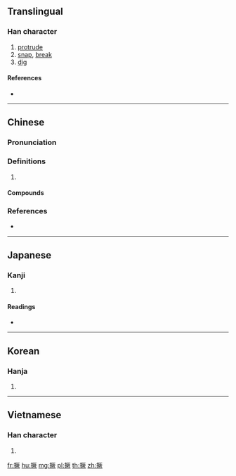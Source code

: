 {{also|掘}}
==Translingual==

===Han character===
{{Han char|rn=64|rad=手|as=12|sn=15|four=51082|canj=QMTO|ids=⿰扌厥}}

# [[protrude]]
# [[snap]], [[break]]
# [[dig]]

====References====
* {{Han ref|kx=0453.200|dkj=12676|dj=0803.030|hdz=31955.010|uh=6485|ud=25733|bh=E5B1|bd=58801}}

----

==Chinese==
{{zh-forms}}

===Pronunciation===
{{zh-pron
|m=juē
|c=gwat6,kyut3
|mc=y
|oc=y
|cat=
}}

===Definitions===
{{zh-hanzi}}

# {{rfdef|zh}}

====Compounds====
{{zh-der|刁天撅地|打撅|挺撅挺橫|搬脣撅嘴|撅丁|撅撒|撅豎小人|短撅兒|硬撅撅|跳天撅地}}

===References===
* {{R:yue:Hanzi}}

----

==Japanese==

===Kanji===
{{ja-kanji|grade=|rs=手12}}

# {{defn|lang=ja|sort=手12}}

====Readings====
* {{ja-readings|on=[[けつ]] (ketsu), [[かち]] (kachi), [[けい]] (kei), [[け]] (ke)|kun=[[あつめる]] (atsumeru)}}

----

==Korean==

===Hanja===
{{ko-hanja|hangeul=궤|eumhun=|rv=gwe|mr=kwe|y=kwey}}

# {{defn|lang=ko|sort=手12}}

----

==Vietnamese==

===Han character===
{{vi-hantu|rs=手12|quét}}

# {{defn|lang=vi|sort=手12}}

[[fr:撅]]
[[hu:撅]]
[[mg:撅]]
[[pl:撅]]
[[th:撅]]
[[zh:撅]]